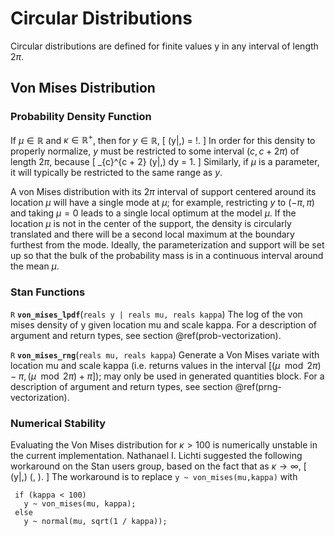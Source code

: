 # Circular Distributions

Circular distributions are defined for finite values y in any interval of length $2\pi$.

## Von Mises Distribution

### Probability Density Function

If $\mu \in \mathbb{R}$ and $\kappa \in \mathbb{R}^+$, then for $y \in \mathbb{R}$, \[ \text{VonMises}(y|\mu,\kappa) = \frac{\exp(\kappa\cos(y-\mu))}{2\pi I_0(\kappa)} \!. \] In order for this density to properly normalize, $y$ must be restricted to some interval  $(c, c + 2\pi)$ of length $2 \pi$, because \[ \int_{c}^{c + 2\pi} \text{VonMises}(y|\mu,\kappa) dy = 1. \] Similarly, if $\mu$ is a parameter, it will typically be restricted to the same range as $y$.

A von Mises distribution with its $2 \pi$ interval of support centered around its location $\mu$ will have a single mode at $\mu$; for example, restricting $y$ to $(-\pi,\pi)$ and taking $\mu = 0$ leads to a single local optimum at the model $\mu$.  If the location $\mu$ is not in the center of the support, the density is circularly translated and there will be a second local maximum at the boundary furthest from the mode.  Ideally, the parameterization and support will be set up so that the bulk of the probability mass is in a continuous interval around the mean $\mu$.

\pitem{y}{von_mises}{mu, kappa}

### Stan Functions

`R` **`von_mises_lpdf`**(`reals y | reals mu, reals kappa`)
The log of the von mises density of y given location mu and scale kappa. For a description of argument and return types, see section \@ref(prob-vectorization).

`R` **`von_mises_rng`**(`reals mu, reals kappa`)
Generate a Von Mises variate with location mu and scale kappa (i.e. returns values in the interval $[(\mu \mod 2\pi)-\pi,(\mu \mod 2\pi)+\pi]$); may only be used in generated quantities block. For a description of argument and return types, see section \@ref(prng-vectorization).

### Numerical Stability

Evaluating the Von Mises distribution for $\kappa > 100$ is numerically unstable in the current implementation.  Nathanael I.\ Lichti suggested the following workaround on the Stan users group, based on the fact that as $\kappa \rightarrow \infty$, \[ \text{VonMises}(y|\mu,\kappa) \rightarrow \text{Normal}(\mu, \sqrt{1 / \kappa}). \] The workaround is to replace `y ~ von_mises(mu,kappa)` with

```
 if (kappa < 100)
   y ~ von_mises(mu, kappa);
 else
   y ~ normal(mu, sqrt(1 / kappa));
 ```

